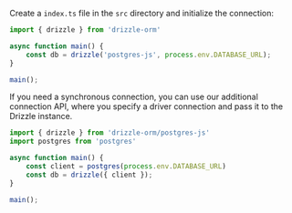 Create a `index.ts` file in the `src` directory and initialize the connection:

```typescript copy filename="index.ts"
import { drizzle } from 'drizzle-orm'

async function main() {
    const db = drizzle('postgres-js', process.env.DATABASE_URL);
}

main();
```
If you need a synchronous connection, you can use our additional connection API, 
where you specify a driver connection and pass it to the Drizzle instance.

```typescript copy filename="index.ts"
import { drizzle } from 'drizzle-orm/postgres-js'
import postgres from 'postgres'

async function main() {
    const client = postgres(process.env.DATABASE_URL)
    const db = drizzle({ client });
}

main();
```